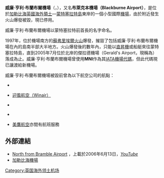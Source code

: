 {{noteTA
|G1=地名
|1=zh-hans:蒙特塞拉特; zh-hant:蒙塞拉特; zh-tw:蒙哲臘;
}}
{{Infobox airport
| name =威廉·亨利·布蘭布爾（布萊克本）機場
| nativename =
| nativename-a =
| nativename-r =
| image = HWBramble_Airport_Montserrat_Runway15.jpg
| image-width =
| caption =
| IATA = <s>MNI</s>
| ICAO = <s>TRPM</s>
| type = 公共機場
| owner =
| operator =
| city-served =
| location = [[蒙特塞拉特|蒙特塞拉特]][[普利茅斯_(蒙特塞拉特)|普利茅斯]]
| elevation-f =
| elevation-m =
| latd = 16
| latm = 45
| lats = 32
| latNS = N
| longd= 62
| longm= 9
| longs= 23
| longEW= W
| coordinates_region = US-PR
| pushpin_map = United Kingdom Montserrat
| pushpin_relief = yes
| pushpin_mapsize = 220
| pushpin_label = TRPM
| pushpin_map_caption = 於蒙特塞拉特島的位置
| website =
| metric-rwy = Y
| r1-number =<s>15/33</s>
| r1-length-f =3,380
| r1-length-m =1,030
| r1-surface =<s>[[瀝青|瀝青]]</s>
| stat-year =
| stat1-header =
| stat1-data =
| stat2-header =
| stat2-data =
| footnotes =
}}

'''威廉·亨利·布蘭布爾機場'''（{{lang-en|W.H. Bramble Airport}}，{{airport codes|MNI|TRPM}}），又名'''布萊克本機場（Blackburne Airport）'''，是位於[[加勒比海|加勒比海]][[英國海外領土|英國海外領土]]—[[蒙特塞拉特|蒙特塞拉特島]]東岸的一個小型國際[[機場|機場]]，由於附近發生火山爆發被毀，現已停用。

威廉·亨利·布蘭布爾機場以蒙特塞拉特前首長{{tsl|en|William Henry Bramble|威廉·亨利·布蘭布爾}}的名字命名。

1997年，位於機場南方的[[蘇弗里埃爾火山|蘇弗里埃爾火山]]爆發，摧毀了包括威廉·亨利·布蘭布爾機場在內的島南半部大半地方。火山爆發後的數年內，只能以[[直昇機|直昇機]]或船艇來往蒙特塞拉特島，直到2005年7月位於北岸的傑拉德機場（Gerald's Airport，現稱為{{tsl|en|John A. Osborne Airport||約翰·A·奧斯本機場}}）落成為止。威廉·亨利·布蘭布爾機場曾使用'''MNI'''作為其[[國際航空運輸協會機場代碼|IATA機場代碼]]，但此代碼現已讓渡給新機場。

威廉·亨利·布蘭布爾機場被毀前曾為以下航空公司的航點：

* {{tsl|en|LIAT||背風群島航空（LIAT）}}

* [[向風群島航空|迎風航空（Winair）]]

* {{tsl|en|FlyMontserrat||蒙特塞拉特航空（FlyMontserrat）}}

* {{tsl|en|Carib Aviation||加勒比人航空（Carib Aviation）}}

* [[美鷹航空|美鷹航空]]亦間有航班服務

==外部連結==

* [http://www.youtube.com/watch?v=aBFgTdeEX1E North from Bramble Airport] {{Wayback|url=http://www.youtube.com/watch?v=aBFgTdeEX1E |date=20201205224540 }}，上載於2006年6月13日，''[[YouTube|YouTube]]''
* [https://web.archive.org/web/20061121091034/http://www.tntisland.com/airports.html 加勒比海機場]

{{英國機場}}
[[Category:英国海外领土机场|Category:英国海外领土机场]]